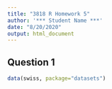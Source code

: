 ```yaml
---
title: "3818 R Homework 5"
author: '*** Student Name ***'
date: "8/20/2020"
output: html_document
---
```




## Question 1 

```r
data(swiss, package="datasets")
```
